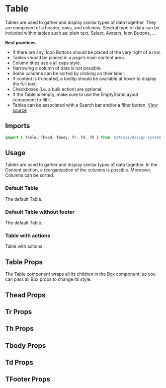 

<Meta of={TableStories} />

# Table

Tables are used to gather and display similar types of data together. They are composed of a header, rows, and columns.
Several type of data can be included within tables such as: plain text, Select, Avatars, Icon Buttons, ...

**Best practices**

- If there are any, Icon Buttons should be placed at the very right of a row.
- Tables should be placed in a page’s main content area.
- Column titles use a all caps style.
- Narrowing a column of data is not possible.
- Some columns can be sorted by clicking on their label.
- If content is truncated, a tooltip should be available at hover to display the full text.
- Checkboxes (i.e. a bulk action) are optional.
- If the Table is empty, make sure to use the EmptyStateLayout component to fill it.
- Tables can be associated with a Search bar and/or a filter button.
  [View source](https://github.com/strapi/design-system/tree/main/packages/design-system/src/Table)

## Imports

```js
import { Table, Thead, Tbody, Tr, Td, Th } from '@strapi/design-system';
```

## Usage

Tables are used to gather and display similar types of data together. In the Content section, a reorganization of the
columns is possible. Moreover, Columns can be sorted.

### Default Table

The default Table.

<Canvas of={TableStories.Base} />

### Default Table without footer

The default Table.

<Canvas of={TableStories.BaseWithoutFooter} />

### Table with actions

Table with actions.

<Canvas of={TableStories.WithThActions} />

## Table Props

The Table component wraps all its children in the
[Box](https://design-system-git-main-strapijs.vercel.app/?path=/docs/design-system-technical-components-box--base)
component, so you can pass all Box props to change its style.

## Thead Props

<ArgTypes of={Thead} />

## Tr Props

<ArgTypes of={Tr} />

## Th Props

## Tbody Props

<ArgTypes of={Tbody} />

## Td Props

## TFooter Props

<ArgTypes of={TFooter} />
